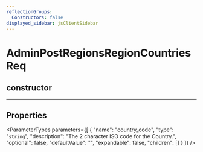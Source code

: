 ```yaml
---
reflectionGroups:
  Constructors: false
displayed_sidebar: jsClientSidebar
---
```



# AdminPostRegionsRegionCountriesReq

## constructor

___

## Properties

<ParameterTypes parameters={[
  {
    "name": "country_code",
    "type": "`string`",
    "description": "The 2 character ISO code for the Country.",
    "optional": false,
    "defaultValue": "",
    "expandable": false,
    "children": []
  }
]} />
